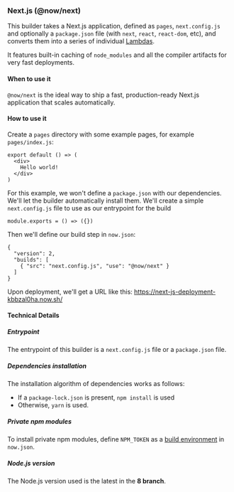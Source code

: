 
### Next.js (@now/next)

This builder takes a Next.js application, defined as `pages`, `next.config.js` and optionally a `package.json` file (with `next`, `react`, `react-dom`, etc), and converts them into a series of individual [Lambdas](/docs/v2/deployments/concepts/lambdas).

It features built-in caching of `node_modules` and all the compiler artifacts for very fast  deployments.

#### When to use it

`@now/next` is the ideal way to ship a fast, production-ready Next.js application that scales automatically.

#### How to use it

Create a `pages` directory with some example pages, for example `pages/index.js`:

```
export default () => (
  <div>
    Hello world!
  </div>
)
```

For this example, we won't define a `package.json` with our dependencies. We'll let the builder automatically install them. We'll create a simple `next.config.js` file to use as our entrypoint for the build

```
module.exports = () => ({})
```

Then we'll define our build step in `now.json`:

```
{
  "version": 2,
  "builds": [
    { "src": "next.config.js", "use": "@now/next" }
  ]
}
```

Upon deployment, we'll get a URL like this: https://next-js-deployment-kbbzal0ha.now.sh/

#### Technical Details

##### Entrypoint
The entrypoint of this builder is a `next.config.js` file or a `package.json` file.

##### Dependencies installation
The installation algorithm of dependencies works as follows:

- If a `package-lock.json` is present, `npm install` is used
- Otherwise, `yarn` is used.

##### Private npm modules
To install private npm modules, define `NPM_TOKEN` as a [build environment](/docs/v2/deployments/configuration#build-env) in `now.json`.

##### Node.js version
The Node.js version used is the latest in the **8 branch**.
